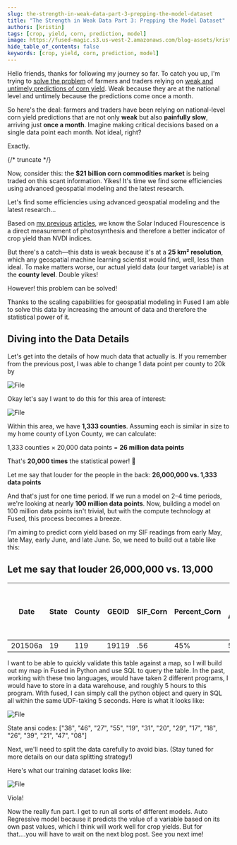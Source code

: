 ```yaml
---
slug: the-strength-in-weak-data-part-3-prepping-the-model-dataset
title: "The Strength in Weak Data Part 3: Prepping the Model Dataset"
authors: [kristin]
tags: [crop, yield, corn, prediction, model]
image: https://fused-magic.s3.us-west-2.amazonaws.com/blog-assets/kristin_social.png
hide_table_of_contents: false
keywords: [crop, yield, corn, prediction, model]
---
```


Hello friends, thanks for following my journey so far. To catch you up, I'm trying to [solve the problem](/blog/the-strength-in-weak-data/) of farmers and traders relying on [weak and untimely predictions of corn yield](/blog/the-strength-in-weak-data-part-2/). Weak because they are at the national level and untimely because the predictions come once a month.

So here's the deal: farmers and traders have been relying on national-level corn yield predictions that are not only **weak** but also **painfully slow**, arriving just **once a month**. Imagine making critical decisions based on a single data point each month. Not ideal, right?

Exactly.

{/* truncate */}



Now, consider this: the **$21 billion corn commodities market** is being traded on this scant information. Yikes! It's time we find some efficiencies using advanced geospatial modeling and the latest research.

Let's find some efficiencies using advanced geospatial modeling and the latest research…

Based on [my previous](/blog/the-strength-in-weak-data/) [articles](/blog/the-strength-in-weak-data-part-2/), we know the Solar Induced Flourescence is a direct measurement of photosynthesis and therefore a better indicator of crop yield than NVDI indices.

But there's a catch—this data is weak because it's at a **25 km² resolution**, which any geospatial machine learning scientist would find, well, less than ideal. To make matters worse, our actual yield data (our target variable) is at the **county level**. Double yikes!

However! this problem can be solved!

Thanks to the scaling capabilities for geospatial modeling in Fused I am able to solve this data by increasing the amount of data and therefore the statistical power of it.

## Diving into the Data Details

Let's get into the details of how much data that actually is. If you remember from the previous post, I was able to change 1 data point per county to 20k by



<div style={{textAlign: 'center'}}>
<img src={'https://img.notionusercontent.com/s3/prod-files-secure%2Fbf8160c8-8a03-4e5b-9fa0-c290118bf66b%2F18684f6e-34b5-43fd-b667-d03794cc1905%2FScreenshot_2024-12-04_at_11.36.00_AM.png/size/w=1420?exp=1733407479&sig=cr4WqZn9WJrAUcLFf9OZLdvKX8vn-FvAEhg-J7a4U74'} alt="File"/>
</div>


Okay let's say I want to do this for this area of interest:

<div style={{textAlign: 'center'}}>
<img src={'https://img.notionusercontent.com/s3/prod-files-secure%2Fbf8160c8-8a03-4e5b-9fa0-c290118bf66b%2F26beedb6-63e0-4a93-a431-e54e2cbebec3%2Fb6bc9fdc-9655-45c3-a4bc-f75fbef07e1b.png/size/w=2000?exp=1733407522&sig=osr4Wfby_TEVIe2lmxX_X1dU-otMGceVmNV2f1ahgbE'} alt="File"/>
</div>

Within this area, we have **1,333 counties**. Assuming each is similar in size to my home county of Lyon County, we can calculate:

1,333 counties × 20,000 data points = **26 million data points**

That's **20,000 times** the statistical power! 🎉

Let me say that louder for the people in the back: **26,000,000 vs. 1,333 data points**

And that's just for one time period. If we run a model on 2–4 time periods, we're looking at nearly **100 million data points**. Now, building a model on 100 million data points isn't trivial, but with the compute technology at Fused, this process becomes a breeze.

I'm aiming to predict corn yield based on my SIF readings from early May, late May, early June, and late June. So, we need to build out a table like this:

## Let me say that louder 26,000,000 vs. 13,000

| Date  | State | County | GEOID | SIF_Corn | Percent_Corn | Number of Acres/Pixels | Yield  (bu/acre) (function of “date” and “GeoID” |  |
| --- | --- | --- | --- | --- | --- | --- | --- | --- |
| 201506a | 19 | 119 | 19119 | .56 | 45% | 50,000 | 183 |  |


I want to be able to quickly validate this table against a map, so I will build out my map in Fused in Python and use SQL to query the table. In the past, working with these two languages, would have taken 2 different programs, I would have to store in a data warehouse, and roughly 5 hours to this program. With fused, I can simply call the python object and query in SQL all within the same UDF-taking 5 seconds. Here is what it looks like:

<div style={{textAlign: 'center'}}>
<img src={'https://img.notionusercontent.com/s3/prod-files-secure%2Fbf8160c8-8a03-4e5b-9fa0-c290118bf66b%2F1717d76a-aad4-4e8b-8e1f-27a16720b589%2FPHOTO-2024-12-03-19-14-50.jpg/size/w=1420?exp=1733407559&sig=0748G0x0n13OOILwH82-m3vLJ8Cvp25enOoWUqhMtPU'} alt="File"/>
</div>


State ansi codes: ["38", "46", "27", "55", "19", "31", "20", "29", "17", "18", "26", "39", "21", "47", "08"]

Next, we'll need to split the data carefully to avoid bias. (Stay tuned for more details on our data splitting strategy!)

Here's what our training dataset looks like:

<div style={{textAlign: 'center'}}>
<img src={'https://img.notionusercontent.com/s3/prod-files-secure%2Fbf8160c8-8a03-4e5b-9fa0-c290118bf66b%2F33cc434d-48f7-46ee-aaa3-107cd43786f5%2Fimage.png/size/w=1420?exp=1733407586&sig=K0c8bsJgSUiuIAC96FFL-nReNNwE1xA9UXnzLi7oQ1o'} alt="File"/>
</div>


Viola!

Now the really fun part. I get to run all sorts of different models. Auto Regressive model because it predicts the value of a variable based on its own past values, which I think will work well for crop yields. But for that….you will have to wait on the next blog post. See you next ime!
